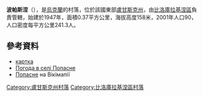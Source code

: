 {{coord|49|46|42|N|38|44|6|E|scale:100000|display=title}}

'''波帕斯涅'''（{{lang-uk|Попасне}}），是[[烏克蘭|烏克蘭]]的村落，位於該國東部[[盧甘斯克州|盧甘斯克州]]，由[[比洛庫拉基涅區|比洛庫拉基涅區]]負責管轄，始建於1947年，面積0.37平方公里，海拔高度158米，2001年人口90，人口密度每平方公里241.3人。

==參考資料==
* [http://w1.c1.rada.gov.ua/pls/z7502/A005?rdat1=01.01.2011&rf7571=17988 картка]
* [http://weather.in.ua/ua/lyganskaja/21260 Погода в селі Попасне] {{Wayback|url=http://weather.in.ua/ua/lyganskaja/21260 |date=20161003073830 }}
* [http://wikimapia.org/23217607/uk/Попасне Попасне] {{Wayback|url=http://wikimapia.org/23217607/uk/%D0%9F%D0%BE%D0%BF%D0%B0%D1%81%D0%BD%D0%B5 |date=20161005064727 }} на Вікімапії

{{DEFAULTSORT:Попасне}}
[[Category:盧甘斯克州村落|Category:盧甘斯克州村落]]
[[Category:比洛庫拉基涅區村落|Category:比洛庫拉基涅區村落]]


{{Luhansk-geo-stub}}
